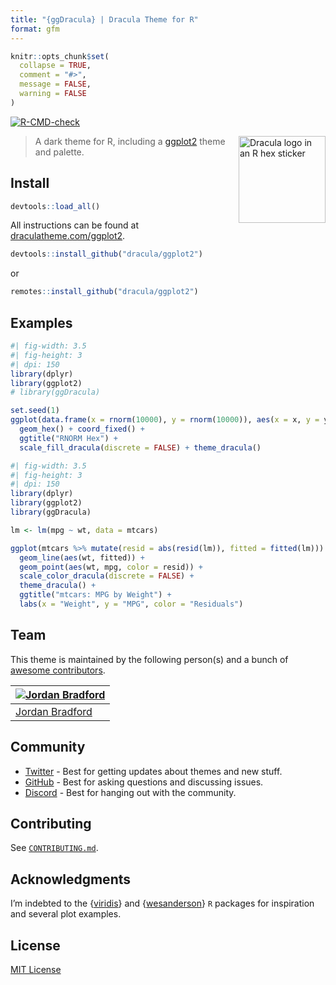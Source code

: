 ```yaml
---
title: "{ggDracula} | Dracula Theme for R"
format: gfm
---
```


<!-- README.md is rendered from README.qmd. Edit README.qmd and render to update README.md -->

```R
knitr::opts_chunk$set(
  collapse = TRUE,
  comment = "#>",
  message = FALSE,
  warning = FALSE
)
```

[![R-CMD-check](https://github.com/dracula/ggplot2/actions/workflows/R-CMD-check.yaml/badge.svg)](https://github.com/dracula/ggplot2/actions/workflows/R-CMD-check.yaml)

<img src="man/figures/logo.svg" align="right" height="139" alt="Dracula logo in an R hex sticker" />

> A dark theme for R, including a [ggplot2](https://github.com/tidyverse/ggplot2) theme and palette.

## Install

```R
devtools::load_all()
```

All instructions can be found at [draculatheme.com/ggplot2](https://draculatheme.com/ggplot2).
```R
devtools::install_github("dracula/ggplot2")
```
or
```R
remotes::install_github("dracula/ggplot2")
```

## Examples

```R
#| fig-width: 3.5
#| fig-height: 3
#| dpi: 150
library(dplyr)
library(ggplot2)
# library(ggDracula)

set.seed(1)
ggplot(data.frame(x = rnorm(10000), y = rnorm(10000)), aes(x = x, y = y)) +
  geom_hex() + coord_fixed() +
  ggtitle("RNORM Hex") +
  scale_fill_dracula(discrete = FALSE) + theme_dracula()
```


```R
#| fig-width: 3.5
#| fig-height: 3
#| dpi: 150
library(dplyr)
library(ggplot2)
library(ggDracula)

lm <- lm(mpg ~ wt, data = mtcars)

ggplot(mtcars %>% mutate(resid = abs(resid(lm)), fitted = fitted(lm))) +
  geom_line(aes(wt, fitted)) +
  geom_point(aes(wt, mpg, color = resid)) +
  scale_color_dracula(discrete = FALSE) +
  theme_dracula() +
  ggtitle("mtcars: MPG by Weight") +
  labs(x = "Weight", y = "MPG", color = "Residuals")
```


## Team

This theme is maintained by the following person(s) and a bunch of [awesome contributors](https://github.com/dracula/ggplot2/graphs/contributors).

| [![Jordan Bradford](https://github.com/jrdnbradford.png?size=100)](https://github.com/jrdnbradford) |
| --------------------------------------------------------------------------------------------------- |
| [Jordan Bradford](https://github.com/jrdnbradford)                                                  |

## Community

- [Twitter](https://twitter.com/draculatheme) - Best for getting updates about themes and new stuff.
- [GitHub](https://github.com/dracula/dracula-theme/discussions) - Best for asking questions and discussing issues.
- [Discord](https://draculatheme.com/discord-invite) - Best for hanging out with the community.

## Contributing
See [`CONTRIBUTING.md`](/.github/CONTRIBUTING.md).

## Acknowledgments

I'm indebted to the {[viridis](https://sjmgarnier.github.io/viridis)} and {[wesanderson](https://github.com/karthik/wesanderson)} `R` packages for inspiration and several plot examples.

## License

[MIT License](./LICENSE)
